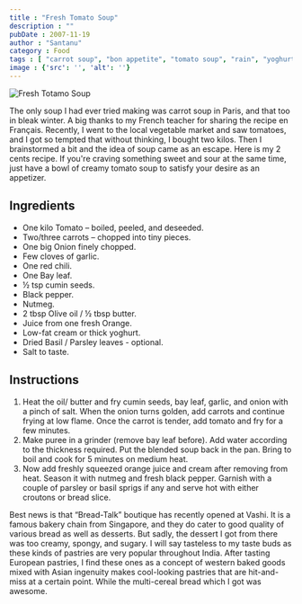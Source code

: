 ```yaml
---
title : "Fresh Tomato Soup"
description : ""
pubDate : 2007-11-19
author : "Santanu"
category : Food
tags : [ "carrot soup", "bon appetite", "tomato soup", "rain", "yoghurt","tomato soup"]
image : {'src': '', 'alt': ''}
---
```


<Image src={pic1} alt="Fresh Totamo Soup"/>

The only soup I had ever tried making was carrot soup in Paris, and that too in bleak winter. A big thanks to my French teacher for sharing the recipe en Français. Recently, I went to the local vegetable market and saw tomatoes, and I got so tempted that without thinking, I bought two kilos. Then I brainstormed a bit and the idea of soup came as an escape. Here is my 2 cents recipe. If you're craving something sweet and sour at the same time, just have a bowl of creamy tomato soup to satisfy your desire as an appetizer.

## Ingredients

- One kilo Tomato – boiled, peeled, and deseeded.
- Two/three carrots – chopped into tiny pieces.
- One big Onion finely chopped.
- Few cloves of garlic.
- One red chili.
- One Bay leaf.
- ½ tsp cumin seeds.
- Black pepper.
- Nutmeg.
- 2 tbsp Olive oil / ½ tbsp butter.
- Juice from one fresh Orange.
- Low-fat cream or thick yoghurt.
- Dried Basil / Parsley leaves - optional.
- Salt to taste.

## Instructions

1. Heat the oil/ butter and fry cumin seeds, bay leaf, garlic, and onion with a pinch of salt. When the onion turns golden, add carrots and continue frying at low flame. Once the carrot is tender, add tomato and fry for a few minutes.
2. Make puree in a grinder (remove bay leaf before). Add water according to the thickness required. Put the blended soup back in the pan. Bring to boil and cook for 5 minutes on medium heat.
3. Now add freshly squeezed orange juice and cream after removing from heat. Season it with nutmeg and fresh black pepper. Garnish with a couple of parsley or basil sprigs if any and serve hot with either croutons or bread slice.

Best news is that “Bread-Talk” boutique has recently opened at Vashi. It is a famous bakery chain from Singapore, and they do cater to good quality of various bread as well as desserts. But sadly, the dessert I got from there was too creamy, spongy, and sugary. I will say tasteless to my taste buds as these kinds of pastries are very popular throughout India. After tasting European pastries, I find these ones as a concept of western baked goods mixed with Asian ingenuity makes cool-looking pastries that are hit-and-miss at a certain point. While the multi-cereal bread which I got was awesome.